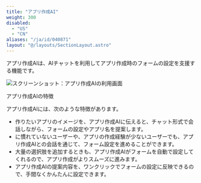 ```yaml
---
title: "アプリ作成AI"
weight: 300
disabled:
  - "US"
  - "CN"
aliases: "/ja/id/040871"
layout: "@/layouts/SectionLayout.astro"
---
```



アプリ作成AIは、AIチャットを利用してアプリ作成時のフォームの設定を支援する機能です。

<Img src="/k/kintone/img-ja/app_boost_index_01.png" alt="スクリーンショット：アプリ作成AIの利用画面" />

<Heading level={2} id="app_boost_index_10">アプリ作成AIの特徴</Heading>

アプリ作成AIには、次のような特徴があります。

* 作りたいアプリのイメージを、アプリ作成AIに伝えると、チャット形式で会話しながら、フォームの設定やアプリ名を提案します。
* <Kintone />に慣れていないユーザーや、アプリの作成経験が少ないユーザーでも、アプリ作成AIとの会話を通じて、フォーム設定を進めることができます。
* 大量の選択肢を追加するときも、アプリ作成AIがフォームを自動で設定してくれるので、アプリ作成がよりスムーズに進みます。
* アプリ作成AIの提案内容を、ワンクリックでフォームの設定に反映できるので、手間なくかんたんに設定できます。

